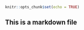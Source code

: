 ```{r setup, include=FALSE}
knitr::opts_chunk$set(echo = TRUE)
```

## This is a markdown file



